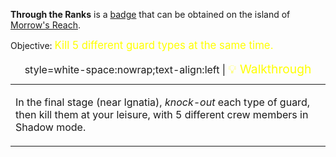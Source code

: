 '''Through the Ranks''' is a [[Badges|badge]] that can be obtained on the island of [[Morrow's Reach]].

Objective: <big style="color:yellow">Kill 5 different guard types at the same time.</big>

{| class="mw-collapsible mw-collapsed wikitable"
|+ style=white-space:nowrap;text-align:left | <big style="color:yellow">💡 Walkthrough</big>
|-
| In the final stage (near Ignatia), ''knock-out'' each type of guard, then kill them at your leisure, with 5 different crew members in Shadow mode.
|}